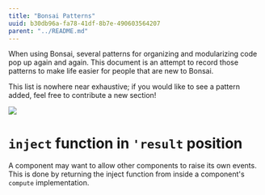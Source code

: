 ```yaml
---
title: "Bonsai Patterns"
uuid: b30db96a-fa78-41df-8b7e-490603564207
parent: "../README.md"
---
```

When using Bonsai, several patterns for organizing and modularizing code pop up
again and again.  This document is an attempt to record those patterns to make 
life easier for people that are new to Bonsai.

This list is nowhere near exhaustive; if you would like to see a pattern added,
feel free to contribute a new section!

<img style="border:0; display: block; margin: 0 auto;" src="./under_construction.gif" />

# `inject` function in `'result` position

A component may want to allow other components to raise its own events.  This
is done by returning the inject function from inside a component's `compute`
implementation.

